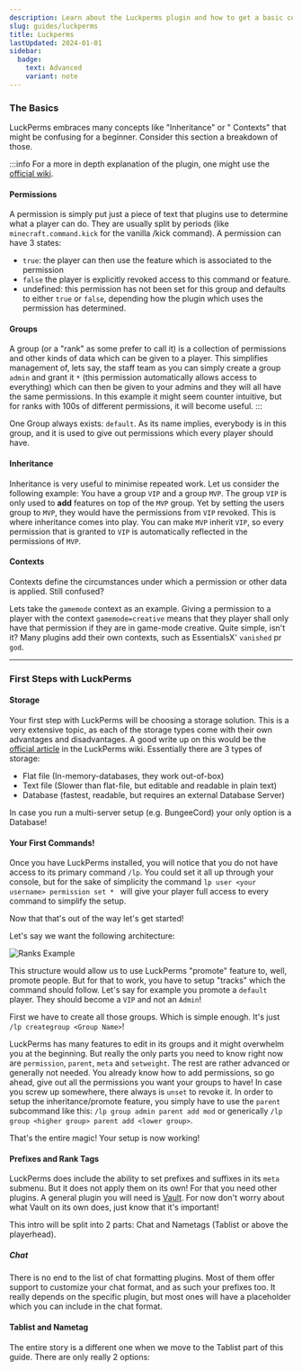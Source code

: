 ```yaml
---
description: Learn about the Luckperms plugin and how to get a basic configuration up and running.
slug: guides/luckperms
title: Luckperms
lastUpdated: 2024-01-01
sidebar:
  badge:
    text: Advanced
    variant: note
---
```


### The Basics
LuckPerms embraces many concepts like "Inheritance" or " Contexts" that might be confusing for a beginner. Consider this section a breakdown of those.

:::info
For a more in depth explanation of the plugin, one might use the [official wiki](https://luckperms.net/wiki).

#### Permissions
A permission is simply put just a piece of text that plugins use to determine what a player can do. They are usually split by periods (like `minecraft.command.kick` for the vanilla /kick command). A permission can have 3 states:
* `true`: the player can then use the feature which is associated to the permission
* `false` the player is explicitly revoked access to this command or feature.
* undefined: this permission has not been set for this group and defaults to either `true` or `false`, depending how the plugin which uses the permission has determined.
#### Groups
A group (or a "rank" as some prefer to call it) is a collection of permissions and other kinds of data which can be given to a player. This simplifies management of, lets say, the staff team as you can simply create a group `admin` and grant it `*` (this permission automatically allows access to everything) which can then be given to your admins and they will all have the same permissions. In this example it might seem counter intuitive, but for ranks with 100s of different permissions, it will become useful.
:::

One Group always exists: `default`. As its name implies, everybody is in this group, and it is used to give out permissions which every player should have.
#### Inheritance
Inheritance is very useful to minimise repeated work. Let us consider the following example:
You have a group `VIP` and a group `MVP`. The group `VIP` is only used to **add** features on top of the `MVP` group. Yet by setting the users group to `MVP`, they would have the permissions from `VIP` revoked. This is where inheritance comes into play. You can make `MVP` inherit `VIP`, so every permission that is granted to `VIP` is automatically reflected in the permissions of `MVP`.
#### Contexts
Contexts define the circumstances under which a permission or other data is applied. Still confused?

Lets take the `gamemode` context as an example. Giving a permission to a player with the context `gamemode=creative` means that they player shall only have that permission if they are in game-mode creative. Quite simple, isn't it? Many plugins add their own contexts, such as EssentialsX' `vanished` pr `god`.

---
### First Steps with LuckPerms

#### Storage

Your first step with LuckPerms will be choosing a storage solution. This is a very extensive topic, as each of the storage types come with their own advantages and disadvantages.
A good write up on this would be the [official article](https://luckperms.net/wiki/Storage-types) in the LuckPerms wiki. Essentially there are 3 types of storage:
* Flat file (In-memory-databases, they work out-of-box)
* Text file (Slower than flat-file, but editable and readable in plain text)
* Database (fastest, readable, but requires an external Database Server)

In case you run a multi-server setup (e.g. BungeeCord) your only option is a Database!

#### Your First Commands!
Once you have LuckPerms installed, you will notice that you do not have access to its primary command `/lp`. You could set it all up through your console, but for the sake of simplicity the command `lp user <your username> permission set * ` will give your player full access to every command to simplify the setup.

Now that that's out of the way let's get started!

Let's say we want the following architecture:

![Ranks Example](https://smd.gg/d0bgqaa)

This structure would allow us to use LuckPerms "promote" feature to, well, promote people. But for that to work, you have to setup "tracks" which the command should follow. Let's say for example you promote a `default` player. They should become a `VIP` and not an `Admin`!

First we have to create all those groups. Which is simple enough. It's just `/lp creategroup <Group Name>`!

LuckPerms has many features to edit in its groups and it might overwhelm you at the beginning. But really the only parts you need to know right now are `permission`, `parent`, `meta` and `setweight`. The rest are rather advanced or generally not needed. You already know how to add permissions, so go ahead, give out all the permissions you want your groups to have! In case you screw up somewhere, there always is `unset` to revoke it.
In order to setup the inheritance/promote feature, you simply have to use the `parent` subcommand like this: `/lp group admin parent add mod` or generically `/lp group <higher group> parent add <lower group>`.

That's the entire magic! Your setup is now working!

#### Prefixes and Rank Tags

LuckPerms does include the ability to set prefixes and suffixes in its `meta` submenu. But it does not apply them on its own! For that you need other plugins. A general plugin you will need is [Vault](https://dev.bukkit.org/projects/vault). For now don't worry about what Vault on its own does, just know that it's important!

 This intro will be split into 2 parts: Chat and Nametags (Tablist or above the playerhead).
##### Chat
There is no end to the list of chat formatting plugins. Most of them offer support to customize your chat format, and as such your prefixes too. It really depends on the specific plugin, but most ones will have a placeholder which you can include in the chat format.
#### Tablist and Nametag
The entire story is a different one when we move to the Tablist part of this guide. There are only really 2 options:

 <CardGrid>
  <LinkCard title="NameTagEdit" href="https://www.spigotmc.org/resources/nametagedit.3836/" />
  <LinkCard title="TAB" href="https://github.com/NEZNAMY/TAB" />
</CardGrid>
